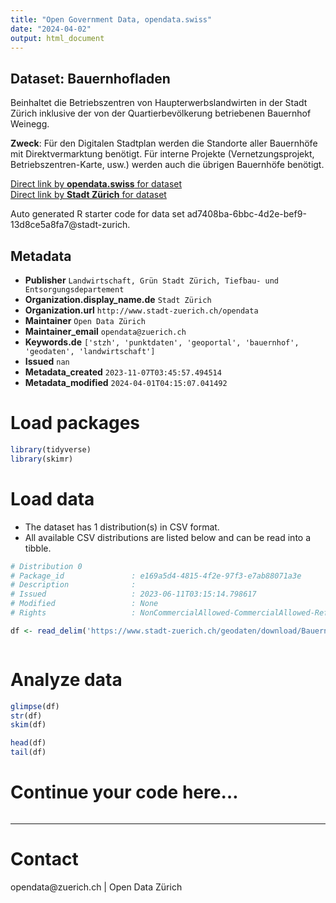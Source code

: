 ```yaml
---
title: "Open Government Data, opendata.swiss"
date: "2024-04-02"
output: html_document
---
```


## Dataset: Bauernhofladen

Beinhaltet die Betriebszentren von Haupterwerbslandwirten in der Stadt Zürich inklusive der von der Quartierbevölkerung betriebenen Bauernhof Weinegg.


**Zweck**: Für den Digitalen Stadtplan werden die Standorte aller Bauernhöfe mit Direktvermarktung benötigt. Für interne Projekte (Vernetzungsprojekt, Betriebszentren-Karte, usw.) werden auch die übrigen Bauernhöfe benötigt.

[Direct link by **opendata.swiss** for dataset](https://opendata.swiss/de/dataset/bauernhofladen)<br>
[Direct link by **Stadt Zürich** for dataset](https://data.stadt-zuerich.ch/dataset/geo_bauernhofladen)

Auto generated R starter code for data set ad7408ba-6bbc-4d2e-bef9-13d8ce5a8fa7@stadt-zurich.

## Metadata

- **Publisher** `Landwirtschaft, Grün Stadt Zürich, Tiefbau- und Entsorgungsdepartement`
- **Organization.display_name.de** `Stadt Zürich`
- **Organization.url** `http://www.stadt-zuerich.ch/opendata`
- **Maintainer** `Open Data Zürich`
- **Maintainer_email** `opendata@zuerich.ch`
- **Keywords.de** `['stzh', 'punktdaten', 'geoportal', 'bauernhof', 'geodaten', 'landwirtschaft']`
- **Issued** `nan`
- **Metadata_created** `2023-11-07T03:45:57.494514`
- **Metadata_modified** `2024-04-01T04:15:07.041492`


# Load packages

```r

library(tidyverse)
library(skimr)

```

# Load data

-   The dataset has 1 distribution(s) in CSV format.
-   All available CSV distributions are listed below and can be read into a tibble.

```r

# Distribution 0
# Package_id               : e169a5d4-4815-4f2e-97f3-e7ab88071a3e
# Description              : 
# Issued                   : 2023-06-11T03:15:14.798617
# Modified                 : None
# Rights                   : NonCommercialAllowed-CommercialAllowed-ReferenceNotRequired

df <- read_delim('https://www.stadt-zuerich.ch/geodaten/download/Bauernhofladen?format=10008')



```

# Analyze data

```r

glimpse(df)
str(df)
skim(df)

head(df)
tail(df)

```

# Continue your code here...

```r

```

------------------------------------------------------------------------

# Contact

opendata@zuerich.ch | Open Data Zürich
